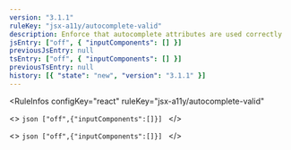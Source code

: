 ```yaml
---
version: "3.1.1"
ruleKey: "jsx-a11y/autocomplete-valid"
description: Enforce that autocomplete attributes are used correctly
jsEntry: ["off", { "inputComponents": [] }]
previousJsEntry: null
tsEntry: ["off", { "inputComponents": [] }]
previousTsEntry: null
history: [{ "state": "new", "version": "3.1.1" }]
---
```


<RuleInfos 
  configKey="react" 
  ruleKey="jsx-a11y/autocomplete-valid" 
>
  <>
    ```json
    ["off",{"inputComponents":[]}]
    ```
  </>

  <>
    ```json
    ["off",{"inputComponents":[]}]
    ```
  </>
</RuleInfos>

